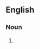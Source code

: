 ==English==

===Noun===
{{en-noun|sg=[[celiac]] [[disease]]|-}}

# {{alternative spelling of|coeliac disease|from=US}}